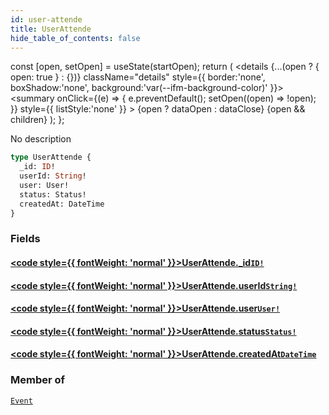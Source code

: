 ```yaml
---
id: user-attende
title: UserAttende
hide_table_of_contents: false
---
```







  const [open, setOpen] = useState(startOpen);
  return (
    <details {...(open ? { open: true } : {})} className="details" style={{ border:'none', boxShadow:'none', background:'var(--ifm-background-color)' }}>
      <summary
        onClick={(e) => {
          e.preventDefault();
          setOpen((open) => !open);
        }}
        style={{ listStyle:'none' }}
      >
      {open ? dataOpen : dataClose}
      </summary>
      {open && children}
    </details>
  );
};




No description


```graphql
type UserAttende {
  _id: ID!
  userId: String!
  user: User!
  status: Status!
  createdAt: DateTime
}
```


### Fields

#### [<code style={{ fontWeight: 'normal' }}>UserAttende.<b>_id</b></code>](#)<Bullet />[`ID!`](/schema/scalars/id) <Badge class="secondary" text="non-null"/> <Badge class="secondary" text="scalar"/>
> 
> 

#### [<code style={{ fontWeight: 'normal' }}>UserAttende.<b>userId</b></code>](#)<Bullet />[`String!`](/schema/scalars/string) <Badge class="secondary" text="non-null"/> <Badge class="secondary" text="scalar"/>
> 
> 

#### [<code style={{ fontWeight: 'normal' }}>UserAttende.<b>user</b></code>](#)<Bullet />[`User!`](/schema/objects/user) <Badge class="secondary" text="non-null"/> <Badge class="secondary" text="object"/>
> 
> 

#### [<code style={{ fontWeight: 'normal' }}>UserAttende.<b>status</b></code>](#)<Bullet />[`Status!`](/schema/enums/status) <Badge class="secondary" text="non-null"/> <Badge class="secondary" text="enum"/>
> 
> 

#### [<code style={{ fontWeight: 'normal' }}>UserAttende.<b>createdAt</b></code>](#)<Bullet />[`DateTime`](/schema/scalars/date-time) <Badge class="secondary" text="scalar"/>
> 
> 



### Member of

[`Event`](/schema/objects/event)  <Badge class="secondary" text="object"/>


